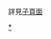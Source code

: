 <includeonly>{{高雄捷運RDT/{{{1}}}}}</includeonly>
<noinclude>詳見[[Special:prefixindex/Template:高雄捷運RDT/|子頁面]]
[[Category:高雄捷運RDT|*]]</noinclude>